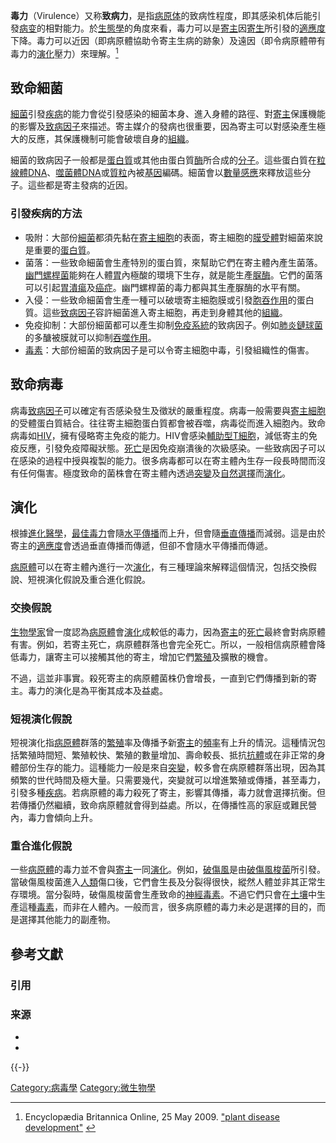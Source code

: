 '''毒力'''（Virulence）又称'''致病力'''，是指[[病原体|病原体]]的致病性程度，即其感染机体后能引發[[病变|病变]]的相對能力。於[[生態學|生態學]]的角度來看，毒力可以是[[寄主|寄主]]因[[寄生|寄生]]所引發的[[適應度|適應度]]下降。毒力可以近因（即病原體協助令寄主生病的跡象）及遠因（即令病原體帶有毒力的[[演化|演化]]壓力）來理解。<ref>Encyclopædia Britannica Online, 25 May 2009. [http://www.britannica.com/EBchecked/topic/463327/plant-disease/63299/Disease-development-and-transmission "plant disease development"] {{Wayback|url=http://www.britannica.com/EBchecked/topic/463327/plant-disease/63299/Disease-development-and-transmission |date=20111123002045 }}</ref>

==致命細菌==
[[細菌|細菌]]引發[[疾病|疾病]]的能力會從引發感染的細菌本身、進入身體的路徑、對[[寄主|寄主]]保護機能的影響及[[致病因子|致病因子]]來描述。寄主媒介的發病也很重要，因為寄主可以對感染產生極大的反應，其保護機制可能會破壞自身的[[组织_(生物学)|組織]]。

細菌的致病因子一般都是[[蛋白質|蛋白質]]或其他由蛋白質[[酶|酶]]所合成的[[分子|分子]]。這些蛋白質在[[粒線體DNA|粒線體DNA]]、[[噬菌體DNA|噬菌體DNA]]或[[質粒|質粒]]內被[[基因|基因]]編碼。細菌會以[[數量感應|數量感應]]來釋放這些分子。這些都是寄主發病的近因。

===引發疾病的方法===
* 吸附：大部份[[細菌|細菌]]都須先黏在[[寄主|寄主]][[細胞|細胞]]的表面，寄主細胞的[[膜受體|膜受體]]對細菌來說是重要的[[蛋白質|蛋白質]]。
* 菌落：一些致命細菌會生產特別的蛋白質，來幫助它們在寄主體內產生菌落。[[幽門螺桿菌|幽門螺桿菌]]能夠在人體[[胃|胃]]內極酸的環境下生存，就是能生產[[脲酶|脲酶]]。它們的菌落可以引起[[胃潰瘍|胃潰瘍]]及[[癌症|癌症]]。幽門螺桿菌的毒力都與其生產脲酶的水平有關。
* 入侵：一些致命細菌會生產一種可以破壞寄主細胞膜或引發[[胞吞作用|胞吞作用]]的蛋白質。這些[[致病因子|致病因子]]容許細菌進入寄主細胞，再走到身體其他的[[组织_(生物学)|組織]]。
* 免疫抑制：大部份細菌都可以產生抑制[[免疫系統|免疫系統]]的致病因子。例如[[肺炎鏈球菌|肺炎鏈球菌]]的多醣被膜就可以抑制[[吞噬作用|吞噬作用]]。
* [[毒素|毒素]]：大部份細菌的致病因子是可以令寄主細胞中毒，引發組織性的傷害。

==致命病毒==
病毒[[致病因子|致病因子]]可以確定有否感染發生及徵狀的嚴重程度。病毒一般需要與[[寄主|寄主]][[細胞|細胞]]的受體蛋白質結合。往往寄主細胞蛋白質都會被吞噬，病毒從而進入細胞內。致命病毒如[[HIV|HIV]]，擁有侵略寄主免疫的能力。HIV會感染[[輔助型T細胞|輔助型T細胞]]，減低寄主的免疫反應，引發免疫障礙狀態。[[死亡|死亡]]是因免疫崩潰後的次級感染。一些致病因子可以在感染的過程中授與複製的能力。很多病毒都可以在寄主體內生存一段長時間而沒有任何傷害。極度致命的菌株會在寄主體內透過[[突變|突變]]及[[自然選擇|自然選擇]]而[[演化|演化]]。

==演化==
根據[[進化醫學|進化醫學]]，[[最佳毒力|最佳毒力]]會隨[[水平傳播|水平傳播]]而上升，但會隨[[垂直傳播|垂直傳播]]而減弱。這是由於寄主的[[適應度|適應度]]會透過垂直傳播而傳遞，但卻不會隨水平傳播而傳遞。

[[病原體|病原體]]可以在寄主體內進行一次[[演化|演化]]，有三種理論來解釋這個情況，包括交換假說、短視演化假說及重合進化假說。

===交換假說===
[[生物學家|生物學家]]曾一度認為[[病原體|病原體]]會[[演化|演化]]成較低的毒力，因為[[寄主|寄主]]的[[死亡|死亡]]最終會對病原體有害。例如，若寄主死亡，病原體群落也會完全死亡。所以，一般相信病原體會降低毒力，讓寄主可以接觸其他的寄主，增加它們[[繁殖|繁殖]]及擴散的機會。

不過，這並非事實。殺死寄主的病原體菌株仍會增長，一直到它們傳播到新的寄主。毒力的演化是為平衡其成本及益處。

===短視演化假說===
短視演化指[[病原體|病原體]]群落的[[繁殖|繁殖]]率及傳播予新[[寄主|寄主]]的[[頻率|頻率]]有上升的情況。這種情況包括繁殖時間短、繁殖較快、繁殖的數量增加、壽命較長、抵抗[[抗體|抗體]]或在非正常的身體部份生存的能力。這種能力一般是來自[[突變|突變]]，較多會在病原體群落出現，因為其頻繁的世代時間及極大量。只需要幾代，突變就可以增進繁殖或傳播，甚至毒力，引發多種[[疾病|疾病]]。若病原體的毒力殺死了寄主，影響其傳播，毒力就會選擇抗衡。但若傳播仍然繼續，致命病原體就會得到益處。所以，在傳播性高的家庭或難民營內，毒力會傾向上升。

===重合進化假說===
一些[[病原體|病原體]]的毒力並不會與[[寄主|寄主]]一同[[演化|演化]]。例如，[[破傷風|破傷風]]是由[[破傷風梭菌|破傷風梭菌]]所引發。當破傷風梭菌進入[[人類|人類]]傷口後，它們會生長及分裂得很快，縱然人體並非其正常生存環境。當分裂時，破傷風梭菌會生產致命的[[神經毒素|神經毒素]]。不過它們只會在[[土壤|土壤]]中生產這種[[毒素|毒素]]，而非在人體內。一般而言，很多病原體的毒力未必是選擇的目的，而是選擇其他能力的副產物。

== 參考文獻 ==
=== 引用 ===
{{Reflist}}

=== 来源 ===
{{refbegin}}
* {{cite book en |author=Freeman Scott, Herron Jon C. |title=Evolutionary Analysis |url=https://archive.org/details/evolutionaryanal0000free_i9s5 |edition=4th |place=New Jersey |publisher=Pearson Prentice Hall |year=2007 |ISBN = 9780132275842}}
* {{cite journal en|author=Levin Bruce R, Bergstrom Carl T |journal=Proc Natl Acad Sci U S A |date=20 June 2000 |volume=97 |issue=13 |pages=6981–6985 |title=Bacteria are different: Observations, interpretations, speculations, and opinions about the mechanisms of adaptive evolution in prokaryotes |pmid=10860960 <!-- |pmcid=34373 -->}}
{{refend}}

{{-}}
{{Medical research studies}}

[[Category:病毒學|Category:病毒學]]
[[Category:微生物學|Category:微生物學]]